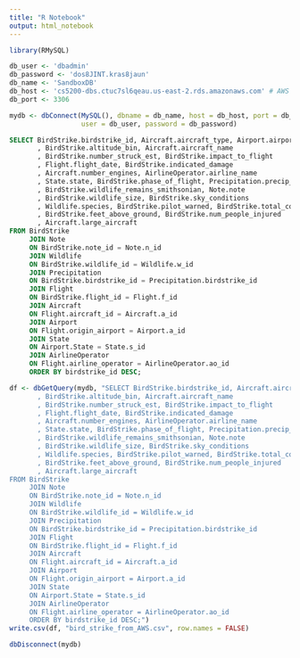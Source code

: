 ```yaml
---
title: "R Notebook"
output: html_notebook
---
```

```r
library(RMySQL)

db_user <- 'dbadmin'
db_password <- 'dos8JINT.kras8jaun'
db_name <- 'SandboxDB'
db_host <- 'cs5200-dbs.ctuc7sl6qeau.us-east-2.rds.amazonaws.com' # AWS Host
db_port <- 3306

mydb <- dbConnect(MySQL(), dbname = db_name, host = db_host, port = db_port,
                  user = db_user, password = db_password)
```

```sql
SELECT BirdStrike.birdstrike_id, Aircraft.aircraft_type, Airport.airport_name
       , BirdStrike.altitude_bin, Aircraft.aircraft_name
       , BirdStrike.number_struck_est, BirdStrike.impact_to_flight
       , Flight.flight_date, BirdStrike.indicated_damage
       , Aircraft.number_engines, AirlineOperator.airline_name
       , State.state, BirdStrike.phase_of_flight, Precipitation.precip_name
       , BirdStrike.wildlife_remains_smithsonian, Note.note
       , BirdStrike.wildlife_size, BirdStrike.sky_conditions
       , Wildlife.species, BirdStrike.pilot_warned, BirdStrike.total_cost
       , BirdStrike.feet_above_ground, BirdStrike.num_people_injured
       , Aircraft.large_aircraft
FROM BirdStrike
     JOIN Note
     ON BirdStrike.note_id = Note.n_id
     JOIN Wildlife
     ON BirdStrike.wildlife_id = Wildlife.w_id
     JOIN Precipitation
     ON BirdStrike.birdstrike_id = Precipitation.birdstrike_id
     JOIN Flight
     ON BirdStrike.flight_id = Flight.f_id
     JOIN Aircraft
     ON Flight.aircraft_id = Aircraft.a_id
     JOIN Airport
     ON Flight.origin_airport = Airport.a_id
     JOIN State
     ON Airport.State = State.s_id
     JOIN AirlineOperator
     ON Flight.airline_operator = AirlineOperator.ao_id
     ORDER BY birdstrike_id DESC;
```
```r
df <- dbGetQuery(mydb, "SELECT BirdStrike.birdstrike_id, Aircraft.aircraft_type, Airport.airport_name
       , BirdStrike.altitude_bin, Aircraft.aircraft_name
       , BirdStrike.number_struck_est, BirdStrike.impact_to_flight
       , Flight.flight_date, BirdStrike.indicated_damage
       , Aircraft.number_engines, AirlineOperator.airline_name
       , State.state, BirdStrike.phase_of_flight, Precipitation.precip_name
       , BirdStrike.wildlife_remains_smithsonian, Note.note
       , BirdStrike.wildlife_size, BirdStrike.sky_conditions
       , Wildlife.species, BirdStrike.pilot_warned, BirdStrike.total_cost
       , BirdStrike.feet_above_ground, BirdStrike.num_people_injured
       , Aircraft.large_aircraft
FROM BirdStrike
     JOIN Note
     ON BirdStrike.note_id = Note.n_id
     JOIN Wildlife
     ON BirdStrike.wildlife_id = Wildlife.w_id
     JOIN Precipitation
     ON BirdStrike.birdstrike_id = Precipitation.birdstrike_id
     JOIN Flight
     ON BirdStrike.flight_id = Flight.f_id
     JOIN Aircraft
     ON Flight.aircraft_id = Aircraft.a_id
     JOIN Airport
     ON Flight.origin_airport = Airport.a_id
     JOIN State
     ON Airport.State = State.s_id
     JOIN AirlineOperator
     ON Flight.airline_operator = AirlineOperator.ao_id
     ORDER BY birdstrike_id DESC;")
write.csv(df, "bird_strike_from_AWS.csv", row.names = FALSE)

```

```r
dbDisconnect(mydb)
```

